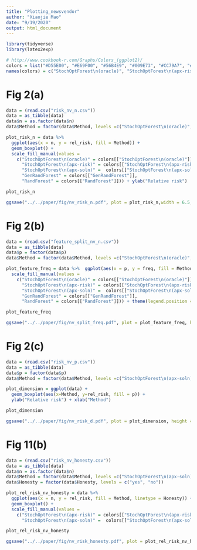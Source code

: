 ```yaml
---
title: "Plotting_newsvendor"
author: "Xiaojie Mao"
date: "9/19/2020"
output: html_document
---
```


```r
library(tidyverse)
library(latex2exp)
```

```r
# http://www.cookbook-r.com/Graphs/Colors_(ggplot2)/
colors = list("#D55E00", "#E69F00", "#56B4E9", "#009E73", "#CC79A7", "#0072B2")
names(colors) = c("StochOptForest\n(oracle)", "StochOptForest\n(apx-risk)", "StochOptForest\n(apx-soln)", "RandForest", "RandSplitForest", "GenRandForest")
```

# Fig 2(a)
```r
data = (read.csv("risk_nv_n.csv"))
data = as_tibble(data)
data$n = as.factor(data$n)
data$Method = factor(data$Method, levels =c("StochOptForest\n(oracle)", "StochOptForest\n(apx-soln)", "StochOptForest\n(apx-risk)", "GenRandForest", "RandForest"))
```

```r
plot_risk_n = data %>% 
  ggplot(aes(x = n, y = rel_risk, fill = Method)) +
  geom_boxplot() +
  scale_fill_manual(values = 
    c("StochOptForest\n(oracle)" = colors[["StochOptForest\n(oracle)"]],
      "StochOptForest\n(apx-risk)" = colors[["StochOptForest\n(apx-risk)"]], 
      "StochOptForest\n(apx-soln)" =  colors[["StochOptForest\n(apx-soln)"]], 
      "GenRandForest" = colors[["GenRandForest"]], 
      "RandForest" = colors[["RandForest"]])) + ylab("Relative risk")  + xlab(TeX("Sample size $n$")) +  theme(legend.key.height = unit(0.8, "cm"))
```

```r
plot_risk_n
```
```r
ggsave("../../paper/fig/nv_risk_n.pdf", plot = plot_risk_n,width = 6.5, height = 4.5)
```

# Fig 2(b)
```r
data = (read.csv("feature_split_nv_n.csv"))
data = as_tibble(data)
data$p = factor(data$p)
data$Method = factor(data$Method, levels =c("StochOptForest\n(oracle)", "StochOptForest\n(apx-soln)", "StochOptForest\n(apx-risk)", "GenRandForest", "RandForest"))
```

```r
plot_feature_freq = data %>%  ggplot(aes(x = p, y = freq, fill = Method)) + geom_col(position='dodge', color = "black") + xlab("Covariate index") + ylab("Splitting frequency") + coord_flip() + 
  scale_fill_manual(values = 
    c("StochOptForest\n(oracle)" = colors[["StochOptForest\n(oracle)"]],
      "StochOptForest\n(apx-risk)" = colors[["StochOptForest\n(apx-risk)"]], 
      "StochOptForest\n(apx-soln)" =  colors[["StochOptForest\n(apx-soln)"]], 
      "GenRandForest" = colors[["GenRandForest"]], 
      "RandForest" = colors[["RandForest"]])) + theme(legend.position = "none")
```

```r
plot_feature_freq
```
```r
ggsave("../../paper/fig/nv_split_freq.pdf", plot = plot_feature_freq, height = 5.5, width = 1.8)
```

# Fig 2(c) 
```r
data = (read.csv("risk_nv_p.csv"))
data = as_tibble(data)
data$p = factor(data$p)
data$Method = factor(data$Method, levels =c("StochOptForest\n(apx-soln)", "StochOptForest\n(apx-risk)", "RandSplitForest", "5-NN", "10-NN","50-NN", "100-NN"))
```

```r
plot_dimension = ggplot(data) + 
  geom_boxplot(aes(x=Method, y=rel_risk, fill = p)) + 
  ylab("Relative risk") + xlab("Method")
```

```r
plot_dimension
```
```r
ggsave("../../paper/fig/nv_risk_d.pdf", plot = plot_dimension, height = 2.5, width = 10)
```

# Fig 11(b)
```r
data = (read.csv("risk_nv_honesty.csv"))
data = as_tibble(data)
data$n = as.factor(data$n)
data$Method = factor(data$Method, levels =c("StochOptForest\n(apx-soln)", "StochOptForest\n(apx-risk)"))
data$Honesty = factor(data$Honesty, levels = c("yes", "no"))
```

```r
plot_rel_risk_nv_honesty = data %>% 
  ggplot(aes(x = n, y = rel_risk, fill = Method, linetype = Honesty)) +
  geom_boxplot() +
  scale_fill_manual(values = 
    c("StochOptForest\n(apx-risk)" = colors[["StochOptForest\n(apx-risk)"]], 
      "StochOptForest\n(apx-soln)" =  colors[["StochOptForest\n(apx-soln)"]])) + ylab("Relative risk")  + xlab(TeX("Sample size $n$")) + ylim(1, 3) + theme(legend.key.height = unit(0.8, "cm")) 
```

```r
plot_rel_risk_nv_honesty
```
```r
ggsave("../../paper/fig/nv_risk_honesty.pdf", plot = plot_rel_risk_nv_honesty, height = 4.5, width = 5.5)
```
